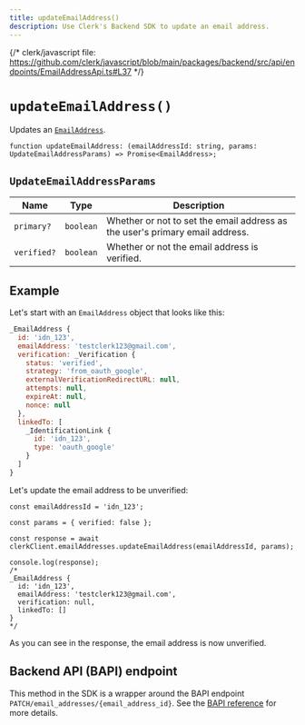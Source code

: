 ```yaml
---
title: updateEmailAddress()
description: Use Clerk's Backend SDK to update an email address.
---
```


{/* clerk/javascript file: https://github.com/clerk/javascript/blob/main/packages/backend/src/api/endpoints/EmailAddressApi.ts#L37 */}

# `updateEmailAddress()`

Updates an [`EmailAddress`](/docs/references/javascript/email-address).

```tsx
function updateEmailAddress: (emailAddressId: string, params: UpdateEmailAddressParams) => Promise<EmailAddress>;
```

## `UpdateEmailAddressParams`

| Name | Type | Description |
| - | - | - |
| `primary?` | `boolean` | Whether or not to set the email address as the user's primary email address. |
| `verified?` | `boolean` | Whether or not the email address is verified. |

## Example

Let's start with an `EmailAddress` object that looks like this:

```js
_EmailAddress {
  id: 'idn_123',
  emailAddress: 'testclerk123@gmail.com',
  verification: _Verification {
    status: 'verified',
    strategy: 'from_oauth_google',
    externalVerificationRedirectURL: null,
    attempts: null,
    expireAt: null,
    nonce: null
  },
  linkedTo: [
    _IdentificationLink {
      id: 'idn_123',
      type: 'oauth_google'
    }
  ]
}
```

Let's update the email address to be unverified:

```tsx {{ mark: [[12, 13]] }}
const emailAddressId = 'idn_123';

const params = { verified: false };

const response = await clerkClient.emailAddresses.updateEmailAddress(emailAddressId, params);

console.log(response);
/*
_EmailAddress {
  id: 'idn_123',
  emailAddress: 'testclerk123@gmail.com',
  verification: null,
  linkedTo: []
}
*/
```

As you can see in the response, the email address is now unverified.

## Backend API (BAPI) endpoint

This method in the SDK is a wrapper around the BAPI endpoint `PATCH/email_addresses/{email_address_id}`. See the [BAPI reference](https://clerk.com/docs/reference/backend-api/tag/Email-Addresses#operation/UpdateEmailAddress) for more details.
